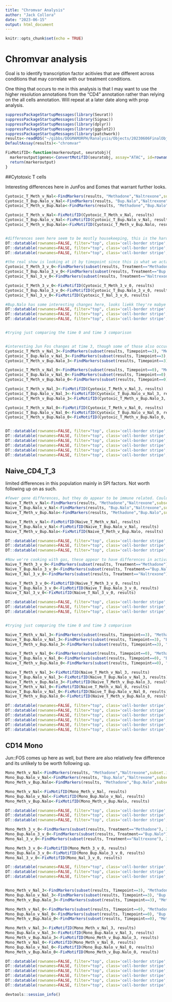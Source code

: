 ```yaml
---
title: "Chromvar Analysis"
author: "Jack Collora"
date: "2023-06-15"
output: html_document
---
```


```r
knitr::opts_chunk$set(echo = TRUE)
```

# Chromvar analysis

Goal is to identify transcription factor acitivies that are different across conditions that may correlate with our treatment conditions. 

One thing that occurs to me in this analysis is that I may want to use the higher resolution annotations from the "CD4" annotation rather than relying on the all cells annotation. Will repeat at a later date along with prop analysis. 
```r
suppressPackageStartupMessages(library(Seurat))
suppressPackageStartupMessages(library(Signac))
suppressPackageStartupMessages(library(dplyr))
suppressPackageStartupMessages(library(ggplot2))
suppressPackageStartupMessages(library(patchwork))
results<-readRDS("~/gibbs/DOGMAMORPH/Ranalysis/Objects/20230606FinalObj.rds")
DefaultAssay(results)<-"chromvar"
```

```r

FixMotifID<-function(markeroutput, seuratobj){
  markeroutput$genes<-ConvertMotifID(seuratobj, assay="ATAC", id=rownames(markeroutput))
  return(markeroutput)
}


```

##Cytotoxic T cells

Interesting differences here in JunFos and Eomes that warrant further looks. 

```r
Cyotoxic_T_Meth_v_Nal<-FindMarkers(results, "Methadone","Naltrexone",subset.ident = "Cytotoxic_T", group.by = "Treatment")
Cyotoxic_T_Bup.Nalo_v_Nal<-FindMarkers(results, "Bup.Nalo","Naltrexone",subset.ident = "Cytotoxic_T", group.by = "Treatment")
Cyotoxic_T_Meth_v_Bup.Nalo<-FindMarkers(results, "Methadone","Bup.Nalo",subset.ident = "Cytotoxic_T", group.by = "Treatment")

Cyotoxic_T_Meth_v_Nal<-FixMotifID(Cyotoxic_T_Meth_v_Nal, results)
Cyotoxic_T_Bup.Nalo_v_Nal<-FixMotifID(Cyotoxic_T_Bup.Nalo_v_Nal, results)
Cyotoxic_T_Meth_v_Bup.Nalo<-FixMotifID(Cyotoxic_T_Meth_v_Bup.Nalo, results)


#differences seen here seem to be mostly housekeeping, this is the hard one to look at anyways 
DT::datatable(rownames=FALSE, filter="top", class='cell-border stripe', extensions = 'Buttons', options = list(dom = 'Bfrtip', buttons = c('copy', 'csv', 'excel', 'pdf', 'print')), data=Cyotoxic_T_Meth_v_Nal)
DT::datatable(rownames=FALSE, filter="top", class='cell-border stripe', extensions = 'Buttons', options = list(dom = 'Bfrtip', buttons = c('copy', 'csv', 'excel', 'pdf', 'print')), data=Cyotoxic_T_Bup.Nalo_v_Nal)
DT::datatable(rownames=FALSE, filter="top", class='cell-border stripe', extensions = 'Buttons', options = list(dom = 'Bfrtip', buttons = c('copy', 'csv', 'excel', 'pdf', 'print')), data=Cyotoxic_T_Meth_v_Bup.Nalo)

#the real show is looking at it by timepoint since this is what we actally identified it from 
Cyotoxic_T_Meth_3_v_0<-FindMarkers(subset(results, Treatment=="Methadone"), 3,0,subset.ident = "Cytotoxic_T", group.by = "Timepoint")
Cyotoxic_T_Bup.Nalo_3_v_0<-FindMarkers(subset(results, Treatment=="Bup.Nalo"), 3,0,subset.ident = "Cytotoxic_T", group.by = "Timepoint")
Cyotoxic_T_Nal_3_v_0<-FindMarkers(subset(results, Treatment=="Naltrexone"), 3,0,subset.ident = "Cytotoxic_T", group.by = "Timepoint")

Cyotoxic_T_Meth_3_v_0<-FixMotifID(Cyotoxic_T_Meth_3_v_0, results)
Cyotoxic_T_Bup.Nalo_3_v_0<-FixMotifID(Cyotoxic_T_Bup.Nalo_3_v_0, results)
Cyotoxic_T_Nal_3_v_0<-FixMotifID(Cyotoxic_T_Nal_3_v_0, results)

#Bup.Nalo has some interesting changes here, looks liekk they're mabye losing some effector profile. JunFos also different in Nalo, methadone shows nothing which is interesting 
DT::datatable(rownames=FALSE, filter="top", class='cell-border stripe', extensions = 'Buttons', options = list(dom = 'Bfrtip', buttons = c('copy', 'csv', 'excel', 'pdf', 'print')), data=Cyotoxic_T_Meth_3_v_0)
DT::datatable(rownames=FALSE, filter="top", class='cell-border stripe', extensions = 'Buttons', options = list(dom = 'Bfrtip', buttons = c('copy', 'csv', 'excel', 'pdf', 'print')), data=Cyotoxic_T_Bup.Nalo_3_v_0)
DT::datatable(rownames=FALSE, filter="top", class='cell-border stripe', extensions = 'Buttons', options = list(dom = 'Bfrtip', buttons = c('copy', 'csv', 'excel', 'pdf', 'print')), data=Cyotoxic_T_Nal_3_v_0)


#trying just comparing the time 0 and time 3 comparison


#interesting Jun Fos changes at time 3, though some of those also occur at time zero. Might be a shift of dimers which could be interesting. 
Cyotoxic_T_Meth_v_Nal_3<-FindMarkers(subset(results, Timepoint==3), "Methadone","Naltrexone",subset.ident = "Cytotoxic_T", group.by = "Treatment")
Cyotoxic_T_Bup.Nalo_v_Nal_3<-FindMarkers(subset(results, Timepoint==3), "Bup.Nalo","Naltrexone",subset.ident = "Cytotoxic_T", group.by = "Treatment")
Cyotoxic_T_Meth_v_Bup.Nalo_3<-FindMarkers(subset(results, Timepoint==3), "Methadone","Bup.Nalo",subset.ident = "Cytotoxic_T", group.by = "Treatment")

Cyotoxic_T_Meth_v_Nal_0<-FindMarkers(subset(results, Timepoint==0), "Methadone","Naltrexone",subset.ident = "Cytotoxic_T", group.by = "Treatment")
Cyotoxic_T_Bup.Nalo_v_Nal_0<-FindMarkers(subset(results, Timepoint==0), "Bup.Nalo","Naltrexone",subset.ident = "Cytotoxic_T", group.by = "Treatment")
Cyotoxic_T_Meth_v_Bup.Nalo_0<-FindMarkers(subset(results, Timepoint==0), "Methadone","Bup.Nalo",subset.ident = "Cytotoxic_T", group.by = "Treatment")

Cyotoxic_T_Meth_v_Nal_3<-FixMotifID(Cyotoxic_T_Meth_v_Nal_3, results)
Cyotoxic_T_Bup.Nalo_v_Nal_3<-FixMotifID(Cyotoxic_T_Bup.Nalo_v_Nal_3, results)
Cyotoxic_T_Meth_v_Bup.Nalo_3<-FixMotifID(Cyotoxic_T_Meth_v_Bup.Nalo_3, results)

Cyotoxic_T_Meth_v_Nal_0<-FixMotifID(Cyotoxic_T_Meth_v_Nal_0, results)
Cyotoxic_T_Bup.Nalo_v_Nal_0<-FixMotifID(Cyotoxic_T_Bup.Nalo_v_Nal_0, results)
Cyotoxic_T_Meth_v_Bup.Nalo_0<-FixMotifID(Cyotoxic_T_Meth_v_Bup.Nalo_0, results)


DT::datatable(rownames=FALSE, filter="top", class='cell-border stripe', extensions = 'Buttons', options = list(dom = 'Bfrtip', buttons = c('copy', 'csv', 'excel', 'pdf', 'print')), data=Cyotoxic_T_Meth_v_Nal_3)
DT::datatable(rownames=FALSE, filter="top", class='cell-border stripe', extensions = 'Buttons', options = list(dom = 'Bfrtip', buttons = c('copy', 'csv', 'excel', 'pdf', 'print')), data=Cyotoxic_T_Bup.Nalo_v_Nal_3)
DT::datatable(rownames=FALSE, filter="top", class='cell-border stripe', extensions = 'Buttons', options = list(dom = 'Bfrtip', buttons = c('copy', 'csv', 'excel', 'pdf', 'print')), data=Cyotoxic_T_Meth_v_Bup.Nalo_3)
DT::datatable(rownames=FALSE, filter="top", class='cell-border stripe', extensions = 'Buttons', options = list(dom = 'Bfrtip', buttons = c('copy', 'csv', 'excel', 'pdf', 'print')), data=Cyotoxic_T_Meth_v_Nal_0)
DT::datatable(rownames=FALSE, filter="top", class='cell-border stripe', extensions = 'Buttons', options = list(dom = 'Bfrtip', buttons = c('copy', 'csv', 'excel', 'pdf', 'print')), data=Cyotoxic_T_Bup.Nalo_v_Nal_0)
DT::datatable(rownames=FALSE, filter="top", class='cell-border stripe', extensions = 'Buttons', options = list(dom = 'Bfrtip', buttons = c('copy', 'csv', 'excel', 'pdf', 'print')), data=Cyotoxic_T_Meth_v_Bup.Nalo_0)

```

## Naive_CD4_T_3

limited differences in this population mainly in SPI factors. Not worth following up on as such. 


```r

#fewer gene differences, but they do appear to be immune related. Could be useful to see via GSEA
Naive_T_Meth_v_Nal<-FindMarkers(results, "Methadone","Naltrexone",subset.ident = "Naive_CD4_T_3", group.by = "Treatment")
Naive_T_Bup.Nalo_v_Nal<-FindMarkers(results, "Bup.Nalo","Naltrexone",subset.ident = "Naive_CD4_T_3", group.by = "Treatment")
Naive_T_Meth_v_Bup.Nalo<-FindMarkers(results, "Methadone","Bup.Nalo",subset.ident = "Naive_CD4_T_3", group.by = "Treatment")

Naive_T_Meth_v_Nal<-FixMotifID(Naive_T_Meth_v_Nal, results)
Naive_T_Bup.Nalo_v_Nal<-FixMotifID(Naive_T_Bup.Nalo_v_Nal, results)
Naive_T_Meth_v_Bup.Nalo<-FixMotifID(Naive_T_Meth_v_Bup.Nalo, results)

DT::datatable(rownames=FALSE, filter="top", class='cell-border stripe', extensions = 'Buttons', options = list(dom = 'Bfrtip', buttons = c('copy', 'csv', 'excel', 'pdf', 'print')), data=Naive_T_Meth_v_Nal)
DT::datatable(rownames=FALSE, filter="top", class='cell-border stripe', extensions = 'Buttons', options = list(dom = 'Bfrtip', buttons = c('copy', 'csv', 'excel', 'pdf', 'print')), data=Naive_T_Bup.Nalo_v_Nal)
DT::datatable(rownames=FALSE, filter="top", class='cell-border stripe', extensions = 'Buttons', options = list(dom = 'Bfrtip', buttons = c('copy', 'csv', 'excel', 'pdf', 'print')), data=Naive_T_Meth_v_Bup.Nalo)

#Now we're cooking with gas, these appear to have differences in activation! Some key transcription factors are also changed like ETS and ZEB that might be intersting at an ATAC level. 
Naive_T_Meth_3_v_0<-FindMarkers(subset(results, Treatment=="Methadone"), 3,0,subset.ident = "Naive_CD4_T_3", group.by = "Timepoint")
Naive_T_Bup.Nalo_3_v_0<-FindMarkers(subset(results, Treatment=="Bup.Nalo"), 3,0,subset.ident = "Naive_CD4_T_3", group.by = "Timepoint")
Naive_T_Nal_3_v_0<-FindMarkers(subset(results, Treatment=="Naltrexone"), 3,0,subset.ident = "Naive_CD4_T_3", group.by = "Timepoint")

Naive_T_Meth_3_v_0<-FixMotifID(Naive_T_Meth_3_v_0, results)
Naive_T_Bup.Nalo_3_v_0<-FixMotifID(Naive_T_Bup.Nalo_3_v_0, results)
Naive_T_Nal_3_v_0<-FixMotifID(Naive_T_Nal_3_v_0, results)

DT::datatable(rownames=FALSE, filter="top", class='cell-border stripe', extensions = 'Buttons', options = list(dom = 'Bfrtip', buttons = c('copy', 'csv', 'excel', 'pdf', 'print')), data=Naive_T_Meth_3_v_0)
DT::datatable(rownames=FALSE, filter="top", class='cell-border stripe', extensions = 'Buttons', options = list(dom = 'Bfrtip', buttons = c('copy', 'csv', 'excel', 'pdf', 'print')), data=Naive_T_Bup.Nalo_3_v_0)
DT::datatable(rownames=FALSE, filter="top", class='cell-border stripe', extensions = 'Buttons', options = list(dom = 'Bfrtip', buttons = c('copy', 'csv', 'excel', 'pdf', 'print')), data=Naive_T_Nal_3_v_0)


#trying just comparing the time 0 and time 3 comparison

Naive_T_Meth_v_Nal_3<-FindMarkers(subset(results, Timepoint==3), "Methadone","Naltrexone",subset.ident = "Naive_CD4_T_3", group.by = "Treatment")
Naive_T_Bup.Nalo_v_Nal_3<-FindMarkers(subset(results, Timepoint==3), "Bup.Nalo","Naltrexone",subset.ident = "Naive_CD4_T_3", group.by = "Treatment")
Naive_T_Meth_v_Bup.Nalo_3<-FindMarkers(subset(results, Timepoint==3), "Methadone","Bup.Nalo",subset.ident = "Naive_CD4_T_3", group.by = "Treatment")

Naive_T_Meth_v_Nal_0<-FindMarkers(subset(results, Timepoint==0), "Methadone","Naltrexone",subset.ident = "Naive_CD4_T_3", group.by = "Treatment")
Naive_T_Bup.Nalo_v_Nal_0<-FindMarkers(subset(results, Timepoint==0), "Bup.Nalo","Naltrexone",subset.ident = "Naive_CD4_T_3", group.by = "Treatment")
Naive_T_Meth_v_Bup.Nalo_0<-FindMarkers(subset(results, Timepoint==0), "Methadone","Bup.Nalo",subset.ident = "Naive_CD4_T_3", group.by = "Treatment")

Naive_T_Meth_v_Nal_3<-FixMotifID(Naive_T_Meth_v_Nal_3, results)
Naive_T_Bup.Nalo_v_Nal_3<-FixMotifID(Naive_T_Bup.Nalo_v_Nal_3, results)
Naive_T_Meth_v_Bup.Nalo_3<-FixMotifID(Naive_T_Meth_v_Bup.Nalo_3, results)
Naive_T_Meth_v_Nal_0<-FixMotifID(Naive_T_Meth_v_Nal_0, results)
Naive_T_Bup.Nalo_v_Nal_0<-FixMotifID(Naive_T_Bup.Nalo_v_Nal_0, results)
Naive_T_Meth_v_Bup.Nalo_0<-FixMotifID(Naive_T_Meth_v_Bup.Nalo_0, results)

DT::datatable(rownames=FALSE, filter="top", class='cell-border stripe', extensions = 'Buttons', options = list(dom = 'Bfrtip', buttons = c('copy', 'csv', 'excel', 'pdf', 'print')), data=Naive_T_Meth_v_Nal_3)
DT::datatable(rownames=FALSE, filter="top", class='cell-border stripe', extensions = 'Buttons', options = list(dom = 'Bfrtip', buttons = c('copy', 'csv', 'excel', 'pdf', 'print')), data=Naive_T_Bup.Nalo_v_Nal_3)
DT::datatable(rownames=FALSE, filter="top", class='cell-border stripe', extensions = 'Buttons', options = list(dom = 'Bfrtip', buttons = c('copy', 'csv', 'excel', 'pdf', 'print')), data=Naive_T_Meth_v_Bup.Nalo_3)
DT::datatable(rownames=FALSE, filter="top", class='cell-border stripe', extensions = 'Buttons', options = list(dom = 'Bfrtip', buttons = c('copy', 'csv', 'excel', 'pdf', 'print')), data=Naive_T_Meth_v_Nal_0)
DT::datatable(rownames=FALSE, filter="top", class='cell-border stripe', extensions = 'Buttons', options = list(dom = 'Bfrtip', buttons = c('copy', 'csv', 'excel', 'pdf', 'print')), data=Naive_T_Bup.Nalo_v_Nal_0)
DT::datatable(rownames=FALSE, filter="top", class='cell-border stripe', extensions = 'Buttons', options = list(dom = 'Bfrtip', buttons = c('copy', 'csv', 'excel', 'pdf', 'print')), data=Naive_T_Meth_v_Bup.Nalo_0)

```

## CD14 Mono

Jun::FOS comes up here as well, but there are also relatively few difference and its unlikely to be worth following up. 

```r

Mono_Meth_v_Nal<-FindMarkers(results, "Methadone","Naltrexone",subset.ident = "CD14+_Mono", group.by = "Treatment")
Mono_Bup.Nalo_v_Nal<-FindMarkers(results, "Bup.Nalo","Naltrexone",subset.ident = "CD14+_Mono", group.by = "Treatment")
Mono_Meth_v_Bup.Nalo<-FindMarkers(results, "Methadone","Bup.Nalo",subset.ident = "CD14+_Mono", group.by = "Treatment")

Mono_Meth_v_Nal<-FixMotifID(Mono_Meth_v_Nal, results)
Mono_Bup.Nalo_v_Nal<-FixMotifID(Mono_Bup.Nalo_v_Nal, results)
Mono_Meth_v_Bup.Nalo<-FixMotifID(Mono_Meth_v_Bup.Nalo, results)

DT::datatable(rownames=FALSE, filter="top", class='cell-border stripe', extensions = 'Buttons', options = list(dom = 'Bfrtip', buttons = c('copy', 'csv', 'excel', 'pdf', 'print')), data=Mono_Meth_v_Nal)
DT::datatable(rownames=FALSE, filter="top", class='cell-border stripe', extensions = 'Buttons', options = list(dom = 'Bfrtip', buttons = c('copy', 'csv', 'excel', 'pdf', 'print')), data=Mono_Bup.Nalo_v_Nal)
DT::datatable(rownames=FALSE, filter="top", class='cell-border stripe', extensions = 'Buttons', options = list(dom = 'Bfrtip', buttons = c('copy', 'csv', 'excel', 'pdf', 'print')), data=Mono_Meth_v_Bup.Nalo)

Mono_Meth_3_v_0<-FindMarkers(subset(results, Treatment=="Methadone"), 3,0,subset.ident = "CD14+_Mono", group.by = "Timepoint")
Mono_Bup.Nalo_3_v_0<-FindMarkers(subset(results, Treatment=="Bup.Nalo"), 3,0,subset.ident = "CD14+_Mono", group.by = "Timepoint")
Mono_Nal_3_v_0<-FindMarkers(subset(results, Treatment=="Naltrexone"), 3,0,subset.ident = "CD14+_Mono", group.by = "Timepoint")

Mono_Meth_3_v_0<-FixMotifID(Mono_Meth_3_v_0, results)
Mono_Bup.Nalo_3_v_0<-FixMotifID(Mono_Bup.Nalo_3_v_0, results)
Mono_Nal_3_v_0<-FixMotifID(Mono_Nal_3_v_0, results)

DT::datatable(rownames=FALSE, filter="top", class='cell-border stripe', extensions = 'Buttons', options = list(dom = 'Bfrtip', buttons = c('copy', 'csv', 'excel', 'pdf', 'print')), data=Mono_Meth_3_v_0)
DT::datatable(rownames=FALSE, filter="top", class='cell-border stripe', extensions = 'Buttons', options = list(dom = 'Bfrtip', buttons = c('copy', 'csv', 'excel', 'pdf', 'print')), data=Mono_Bup.Nalo_3_v_0)
DT::datatable(rownames=FALSE, filter="top", class='cell-border stripe', extensions = 'Buttons', options = list(dom = 'Bfrtip', buttons = c('copy', 'csv', 'excel', 'pdf', 'print')), data=Mono_Nal_3_v_0)


Mono_Meth_v_Nal_3<-FindMarkers(subset(results, Timepoint==3), "Methadone","Naltrexone",subset.ident = "CD14+_Mono", group.by = "Treatment")
Mono_Bup.Nalo_v_Nal_3<-FindMarkers(subset(results, Timepoint==3), "Bup.Nalo","Naltrexone",subset.ident = "CD14+_Mono", group.by = "Treatment")
Mono_Meth_v_Bup.Nalo_3<-FindMarkers(subset(results, Timepoint==3), "Methadone","Bup.Nalo",subset.ident = "CD14+_Mono", group.by = "Treatment")

Mono_Meth_v_Nal_0<-FindMarkers(subset(results, Timepoint==0), "Methadone","Naltrexone",subset.ident = "CD14+_Mono", group.by = "Treatment")
Mono_Bup.Nalo_v_Nal_0<-FindMarkers(subset(results, Timepoint==0), "Bup.Nalo","Naltrexone",subset.ident = "CD14+_Mono", group.by = "Treatment")
Mono_Meth_v_Bup.Nalo_0<-FindMarkers(subset(results, Timepoint==0), "Methadone","Bup.Nalo",subset.ident = "CD14+_Mono", group.by = "Treatment")

Mono_Meth_v_Nal_3<-FixMotifID(Mono_Meth_v_Nal_3, results)
Mono_Bup.Nalo_v_Nal_3<-FixMotifID(Mono_Bup.Nalo_v_Nal_3, results)
Mono_Meth_v_Bup.Nalo_3<-FixMotifID(Mono_Meth_v_Bup.Nalo_3, results)
Mono_Meth_v_Nal_0<-FixMotifID(Mono_Meth_v_Nal_0, results)
Mono_Bup.Nalo_v_Nal_0<-FixMotifID(Mono_Bup.Nalo_v_Nal_0, results)
Mono_Meth_v_Bup.Nalo_0<-FixMotifID(Mono_Meth_v_Bup.Nalo_0, results)

DT::datatable(rownames=FALSE, filter="top", class='cell-border stripe', extensions = 'Buttons', options = list(dom = 'Bfrtip', buttons = c('copy', 'csv', 'excel', 'pdf', 'print')), data=Mono_Meth_v_Nal_3)
DT::datatable(rownames=FALSE, filter="top", class='cell-border stripe', extensions = 'Buttons', options = list(dom = 'Bfrtip', buttons = c('copy', 'csv', 'excel', 'pdf', 'print')), data=Mono_Bup.Nalo_v_Nal_3)
DT::datatable(rownames=FALSE, filter="top", class='cell-border stripe', extensions = 'Buttons', options = list(dom = 'Bfrtip', buttons = c('copy', 'csv', 'excel', 'pdf', 'print')), data=Mono_Meth_v_Bup.Nalo_3)
DT::datatable(rownames=FALSE, filter="top", class='cell-border stripe', extensions = 'Buttons', options = list(dom = 'Bfrtip', buttons = c('copy', 'csv', 'excel', 'pdf', 'print')), data=Mono_Meth_v_Nal_0)
DT::datatable(rownames=FALSE, filter="top", class='cell-border stripe', extensions = 'Buttons', options = list(dom = 'Bfrtip', buttons = c('copy', 'csv', 'excel', 'pdf', 'print')), data=Mono_Bup.Nalo_v_Nal_0)
DT::datatable(rownames=FALSE, filter="top", class='cell-border stripe', extensions = 'Buttons', options = list(dom = 'Bfrtip', buttons = c('copy', 'csv', 'excel', 'pdf', 'print')), data=Mono_Meth_v_Bup.Nalo_0)
```

```r
devtools::session_info()
```